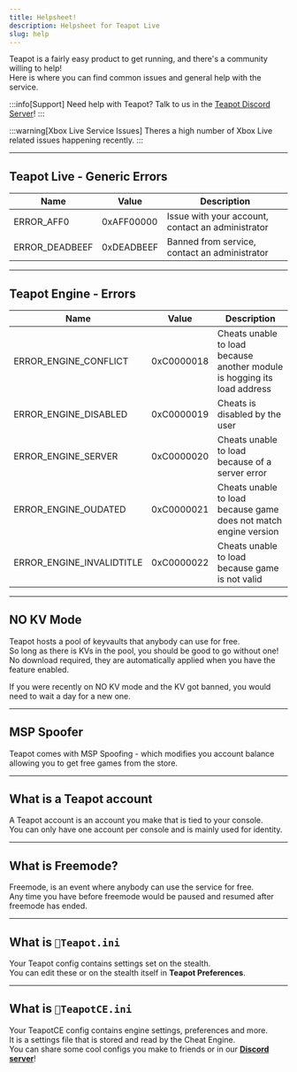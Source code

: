 ```yaml
---
title: Helpsheet!
description: Helpsheet for Teapot Live
slug: help
---
```


Teapot is a fairly easy product to get running, and there's a community willing to help!\
Here is where you can find common issues and general help with the service.

:::info[Support]
Need help with Teapot? Talk to us in the [Teapot Discord Server](https://discord.com/invite/JrRkZDv9FE)!
:::

:::warning[Xbox Live Service Issues]
Theres a high number of Xbox Live related issues happening recently.
:::

---

## Teapot Live - Generic Errors
| Name | Value | Description |
| -------- | ------- | ------- |
| ERROR_AFF0 | 0xAFF00000 | Issue with your account, contact an administrator |
| ERROR_DEADBEEF | 0xDEADBEEF | Banned from service, contact an administrator |

---

## Teapot Engine - Errors
| Name | Value | Description |
| -------- | ------- | ------- |
| ERROR_ENGINE_CONFLICT | 0xC0000018 | Cheats unable to load because another module is hogging its load address |
| ERROR_ENGINE_DISABLED | 0xC0000019 | Cheats is disabled by the user |
| ERROR_ENGINE_SERVER | 0xC0000020 | Cheats unable to load because of a server error |
| ERROR_ENGINE_OUDATED | 0xC0000021 | Cheats unable to load because game does not match engine version |
| ERROR_ENGINE_INVALIDTITLE | 0xC0000022 | Cheats unable to load because game is not valid |

---

## NO KV Mode
Teapot hosts a pool of keyvaults that anybody can use for free.\
So long as there is KVs in the pool, you should be good to go without one!\
No download required, they are automatically applied when you have the feature enabled.

If you were recently on NO KV mode and the KV got banned, you would need to wait a day for a new one.

---

## MSP Spoofer
Teapot comes with MSP Spoofing - which modifies you account balance allowing you to get free games from the store.

---

## What is a Teapot account
A Teapot account is an account you make that is tied to your console.\
You can only have one account per console and is mainly used for identity.

---

## What is Freemode?
Freemode, is an event where anybody can use the service for free.\
Any time you have before freemode would be paused and resumed after freemode has ended.

---

## What is `📄Teapot.ini`
Your Teapot config contains settings set on the stealth.\
You can edit these or on the stealth itself in **Teapot Preferences**.

---

## What is `📄TeapotCE.ini`
Your TeapotCE config contains engine settings, preferences and more.\
It is a settings file that is stored and read by the Cheat Engine.\
You can share some cool configs you make to friends or in our **[Discord server](https://discord.com/invite/JrRkZDv9FE)**!